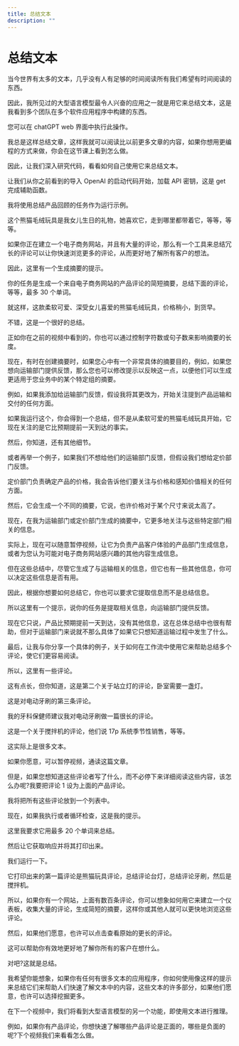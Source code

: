 ```yaml
---
title: 总结文本
description: ""
---
```


# 总结文本

<Player title="prompt_eng_04_summarizing_v3" />

当今世界有太多的文本，几乎没有人有足够的时间阅读所有我们希望有时间阅读的东西。

因此，我所见过的大型语言模型最令人兴奋的应用之一就是用它来总结文本，这是我看到多个团队在多个软件应用程序中构建的东西。

您可以在 chatGPT web 界面中执行此操作。

我总是这样总结文章，这样我就可以阅读比以前更多文章的内容，如果你想用更编程的方式来做，你会在这节课上看到怎么做。

因此，让我们深入研究代码，看看如何自己使用它来总结文本。

让我们从你之前看到的导入 OpenAI 的启动代码开始，加载 API 密钥，这是 get 完成辅助函数。

我将使用总结产品回顾的任务作为运行示例。

这个熊猫毛绒玩具是我女儿生日的礼物，她喜欢它，走到哪里都带着它，等等，等等。

如果你正在建立一个电子商务网站，并且有大量的评论，那么有一个工具来总结冗长的评论可以让你快速浏览更多的评论，从而更好地了解所有客户的想法。

因此，这里有一个生成摘要的提示。

你的任务是生成一个来自电子商务网站的产品评论的简短摘要，总结下面的评论，等等，最多 30 个单词。

就这样，这款柔软可爱、深受女儿喜爱的熊猫毛绒玩具，价格稍小，到货早。

不错，这是一个很好的总结。

正如你在之前的视频中看到的，你也可以通过控制字符数或句子数来影响摘要的长度。

现在，有时在创建摘要时，如果您心中有一个非常具体的摘要目的，例如，如果您想向运输部门提供反馈，那么您也可以修改提示以反映这一点，以便他们可以生成更适用于您业务中的某个特定组的摘要。

例如，如果我添加给运输部门反馈，假设我将其更改为，开始关注提到产品运输和交付的任何方面。

如果我运行这个，你会得到一个总结，但不是从柔软可爱的熊猫毛绒玩具开始，它现在关注的是它比预期提前一天到达的事实。

然后，你知道，还有其他细节。

或者再举一个例子，如果我们不想给他们的运输部门反馈，但假设我们想给定价部门反馈。

定价部门负责确定产品的价格，我会告诉他们要关注与价格和感知价值相关的任何方面。

然后，它会生成一个不同的摘要，它说，也许价格对于某个尺寸来说太高了。

现在，在我为运输部门或定价部门生成的摘要中，它更多地关注与这些特定部门相关的信息。

实际上，现在可以随意暂停视频，让它为负责产品客户体验的产品部门生成信息，或者为您认为可能对电子商务网站感兴趣的其他内容生成信息。

但在这些总结中，尽管它生成了与运输相关的信息，但它也有一些其他信息，你可以决定这些信息是否有用。

因此，根据你想要如何总结它，你也可以要求它提取信息而不是总结信息。

所以这里有一个提示，说你的任务是提取相关信息，向运输部门提供反馈。

现在它只说，产品比预期提前一天到达，没有其他信息，这在总体总结中也很有帮助，但对于运输部门来说就不那么具体了如果它只想知道运输过程中发生了什么。

最后，让我与你分享一个具体的例子，关于如何在工作流中使用它来帮助总结多个评论，使它们更容易阅读。

所以，这里有一些评论。

这有点长，但你知道，这是第二个关于站立灯的评论，卧室需要一盏灯。

这是对电动牙刷的第三条评论。

我的牙科保健师建议我对电动牙刷做一篇很长的评论。

这是一个关于搅拌机的评论，他们说 17p 系统季节性销售，等等。

这实际上是很多文本。

如果你愿意，可以暂停视频，通读这篇文章。

但是，如果您想知道这些评论者写了什么，而不必停下来详细阅读这些内容，该怎么办呢?我要把评论 1 设为上面的产品评论。

我将把所有这些评论放到一个列表中。

现在，如果我执行或者循环检查，这是我的提示。

这里我要求它用最多 20 个单词来总结。

然后让它获取响应并将其打印出来。

我们运行一下。

它打印出来的第一篇评论是熊猫玩具评论，总结评论台灯，总结评论牙刷，然后是搅拌机。

所以，如果你有一个网站，上面有数百条评论，你可以想象如何用它来建立一个仪表板，收集大量的评论，生成简短的摘要，这样你或其他人就可以更快地浏览这些评论。

然后，如果他们愿意，也许可以点击查看原始的更长的评论。

这可以帮助你有效地更好地了解你所有的客户在想什么。

对吧?这就是总结。

我希望你能想象，如果你有任何有很多文本的应用程序，你如何使用像这样的提示来总结它们来帮助人们快速了解文本中的内容，这些文本的许多部分，如果他们愿意，也许可以选择挖掘更多。

在下一个视频中，我们将看到大型语言模型的另一个功能，即使用文本进行推理。

例如，如果你有产品评论，你想快速了解哪些产品评论是正面的，哪些是负面的呢?下个视频我们来看看怎么做。
